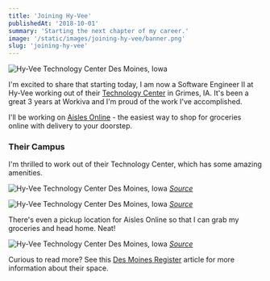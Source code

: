 ```yaml
---
title: 'Joining Hy-Vee'
publishedAt: '2018-10-01'
summary: 'Starting the next chapter of my career.'
image: '/static/images/joining-hy-vee/banner.png'
slug: 'joining-hy-vee'
---
```


![Hy-Vee Technology Center Des Moines, Iowa](/static/images/joining-hy-vee/banner.png)

I'm excited to share that starting today, I am now a Software Engineer II at Hy-Vee working out of their [Technology Center](https://www.dimin.com/projects/hy-vee-inc-technology-center/) in Grimes, IA. It's been a great 3 years at Workiva and I'm proud of the work I've accomplished.

I'll be working on [Aisles Online](https://www.hy-vee.com/grocery/) - the easiest way to shop for groceries online with delivery to your doorstep.

### Their Campus

I'm thrilled to work out of their Technology Center, which has some amazing amenities.

![Hy-Vee Technology Center Des Moines, Iowa](/static/images/joining-hy-vee/office.jpg)
[_Source_](https://www.dimin.com/projects/hy-vee-inc-technology-center/)

![Hy-Vee Technology Center Des Moines, Iowa](/static/images/joining-hy-vee/office2.jpg)
[_Source_](https://www.dimin.com/projects/hy-vee-inc-technology-center/)

There's even a pickup location for Aisles Online so that I can grab my groceries and head home. Neat!

![Hy-Vee Technology Center Des Moines, Iowa](/static/images/joining-hy-vee/aisles-online.jpg)
[_Source_](https://innovate.hy-vee.com/)

Curious to read more? See this [Des Moines Register](https://www.desmoinesregister.com/story/money/2017/08/17/hy-vees-new-offices-like-nothing-youve-seen-before/570537001/) article for more information about their space.
